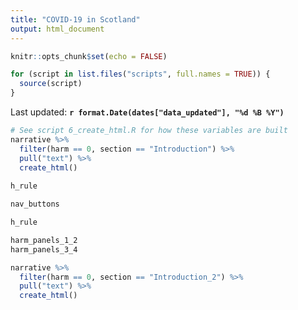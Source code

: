 ---
title: "COVID-19 in Scotland"
output: html_document
---

```{r setup, include=FALSE}
knitr::opts_chunk$set(echo = FALSE)

for (script in list.files("scripts", full.names = TRUE)) {
  source(script)
}
```

<!-- Last updated: **`r format.Date(Sys.Date(), "%d %B %Y")`** -->
Last updated: **`r format.Date(dates["data_updated"], "%d %B %Y")`**

```{r}
# See script 6_create_html.R for how these variables are built
narrative %>%
  filter(harm == 0, section == "Introduction") %>%
  pull("text") %>%
  create_html()
  
h_rule

nav_buttons

h_rule

harm_panels_1_2
harm_panels_3_4

narrative %>%
  filter(harm == 0, section == "Introduction_2") %>%
  pull("text") %>%
  create_html()
```
